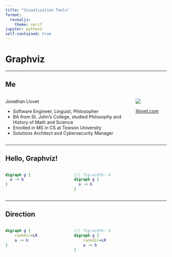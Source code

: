 ```yaml
---
title: "Visualization Tools"
format:
  revealjs:
    theme: serif
jupyter: python3
self-contained: true
---
```


# Graphviz

---

## Me

:::: {.columns}

::: {.column width="80%"}

Jonathan Llovet

- Software Engineer, Linguist, Philosopher
- BA from St. John's College, studied Philosophy and History of Math and Science
- Enrolled in MS in CS at Towson University
- Solutions Architect and Cybersecurity Manager

:::

::: {.column width="20%"}
![](https://avatars.githubusercontent.com/u/36782355?v=4)

[jllovet.com](jllovet.com)

:::

::::







---

## Hello, Graphviz!
:::: {.columns}

::: {.column width="40%"}
```dot
digraph g {
  a -> b
}
```
:::

::: {.column width="60%"}
```dot
//| fig-width: 4
digraph g {
  a -> b
}
```
:::

::::

---

## Direction
:::: {.columns}

::: {.column width="40%"}
```dot
digraph g {
    rankdir=LR
    a -> b
}
```
:::

::: {.column width="60%"}
```dot
//| fig-width: 4
digraph g {
    rankdir=LR
    a -> b
}
```
:::

::::




